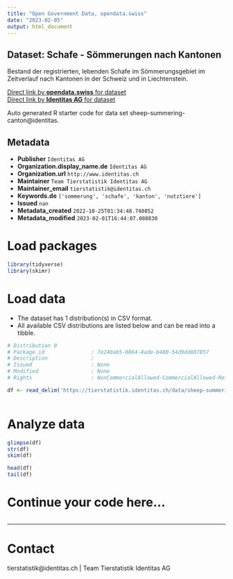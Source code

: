 ```yaml
---
title: "Open Government Data, opendata.swiss"
date: "2023-02-05"
output: html_document
---
```


## Dataset: Schafe - Sömmerungen nach Kantonen

Bestand der registrierten, lebenden Schafe im Sömmerungsgebiet im Zeitverlauf nach Kantonen in der Schweiz und in Liechtenstein.

[Direct link by **opendata.swiss** for dataset](https://opendata.swiss/de/dataset/schafe-sommerungen-nach-kantonen)<br>
[Direct link by **Identitas AG** for dataset](https://tierstatistik.identitas.ch/)

Auto generated R starter code for data set sheep-summering-canton@identitas.

## Metadata

- **Publisher** `Identitas AG`
- **Organization.display_name.de** `Identitas AG`
- **Organization.url** `http://www.identitas.ch`
- **Maintainer** `Team Tierstatistik Identitas AG`
- **Maintainer_email** `tierstatistik@identitas.ch`
- **Keywords.de** `['sommerung', 'schafe', 'kanton', 'nutztiere']`
- **Issued** `nan`
- **Metadata_created** `2022-10-25T01:34:48.740852`
- **Metadata_modified** `2023-02-01T16:44:07.080830`


# Load packages

```r

library(tidyverse)
library(skimr)

```

# Load data

-   The dataset has 1 distribution(s) in CSV format.
-   All available CSV distributions are listed below and can be read into a tibble.

```r

# Distribution 0
# Package_id               : 7e240a65-0864-4ade-b480-54d9dd807857
# Description              : 
# Issued                   : None
# Modified                 : None
# Rights                   : NonCommercialAllowed-CommercialAllowed-ReferenceRequired

df <- read_delim('https://tierstatistik.identitas.ch/data/sheep-summering-canton.csv')



```

# Analyze data

```r

glimpse(df)
str(df)
skim(df)

head(df)
tail(df)

```

# Continue your code here...

```r

```

------------------------------------------------------------------------

# Contact

tierstatistik@identitas.ch | Team Tierstatistik Identitas AG
